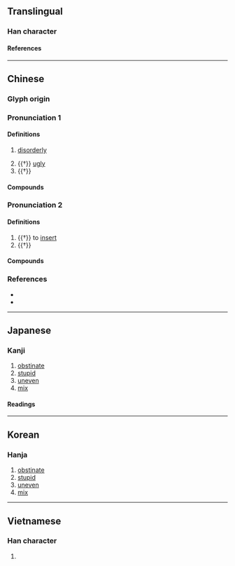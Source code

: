 {{character info}}
==Translingual==

===Han character===
{{Han char|rn=9|rad=人|as=17|sn=19|four=27213|canj=ONRI|ids=⿰亻毚}}

====References====
{{Han ref|kx=0121.260|dkj=01296|dj=0256.120|hdz=10237.100|uh=5133}}

----

==Chinese==
{{zh-forms}}

===Glyph origin===
{{Han etym}}

===Pronunciation 1===
{{zh-pron
|m=chán
|c=caam4
|mc=1
|oc=1
|cat=a
}}

====Definitions====
{{zh-hanzi}}

# {{lb|zh|literary}} [[disorderly]]
# {{†}} [[ugly]]
# {{†}} {{zh-alt-form|攙|to [[support]] by the [[arm]]}}

====Compounds====
{{zh-der|儖儳|儳亂|儳互|儳儳:chánchán|儳巖|輕儳|鼓儳}}

===Pronunciation 2===
{{zh-pron
|m=chàn
|c=caam3,zaam6
|mc=2+3
|oc=2+3
|cat=v
}}

====Definitions====
{{zh-hanzi}}

# {{†}} to [[insert]]
# {{†}} {{rfdef|zh}}

====Compounds====
{{zh-der|儳言|儳道|儳儳:chànchàn|儳和|儳婦|儳焉|儳然|儳羼|儳路}}

===References===
* {{R:twedu|B00195}}
* {{R:yue:mfccd}}

----

==Japanese==

===Kanji===
{{ja-kanji|grade=|rs=人17}}

# [[obstinate]]
# [[stupid]]
# [[uneven]]
# [[mix]]

====Readings====
{{ja-readings
|on=さん, ざん
|kun=ととのわぬ, はやい, わるいさま
}}

----

==Korean==

===Hanja===
{{ko-hanja|참}}

# [[obstinate]]
# [[stupid]]
# [[uneven]]
# [[mix]]

----

==Vietnamese==

===Han character===
{{vi-readings|reading=[[sàm]], [[sờm]], [[xàm]]|rs=人17}}

# {{rfdef|vi|sort=人17}}